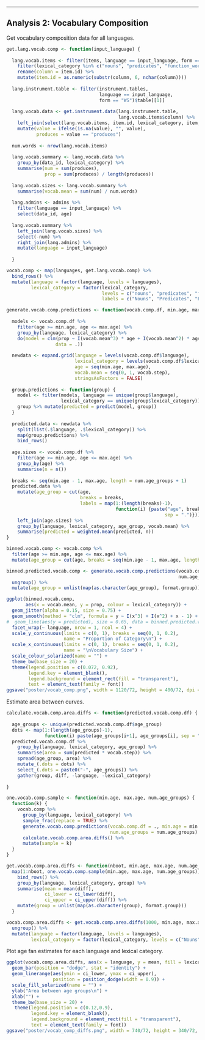 ***

## Analysis 2: Vocabulary Composition

Get vocabulary composition data for all languages.
```r
get.lang.vocab.comp <- function(input_language) {
  
  lang.vocab.items <- filter(items, language == input_language, form == "WS") %>%
    filter(lexical_category %in% c("nouns", "predicates", "function_words")) %>%
    rename(column = item.id) %>%
    mutate(item.id = as.numeric(substr(column, 6, nchar(column))))
  
  lang.instrument.table <- filter(instrument.tables,
                                  language == input_language,
                                  form == "WS")$table[[1]]
  
  lang.vocab.data <- get.instrument.data(lang.instrument.table,
                                         lang.vocab.items$column) %>%
    left_join(select(lang.vocab.items, item.id, lexical_category, item, definition)) %>%
    mutate(value = ifelse(is.na(value), "", value),
           produces = value == "produces")
  
  num.words <- nrow(lang.vocab.items)
  
  lang.vocab.summary <- lang.vocab.data %>%
    group_by(data_id, lexical_category) %>%
    summarise(num = sum(produces),
              prop = sum(produces) / length(produces))
  
  lang.vocab.sizes <- lang.vocab.summary %>%
    summarise(vocab.mean = sum(num) / num.words)
  
  lang.admins <- admins %>%
    filter(language == input_language) %>%
    select(data_id, age)
  
  lang.vocab.summary %>%
    left_join(lang.vocab.sizes) %>%
    select(-num) %>%
    right_join(lang.admins) %>%
    mutate(language = input_language)
  
  }

vocab.comp <- map(languages, get.lang.vocab.comp) %>%
  bind_rows() %>%
  mutate(language = factor(language, levels = languages),
         lexical_category = factor(lexical_category,
                                   levels = c("nouns", "predicates", "function_words"),
                                   labels = c("Nouns", "Predicates", "Function Words")))
```

```r
generate.vocab.comp.predictions <- function(vocab.comp.df, min.age, max.age, num.age_groups) {
  
  models <- vocab.comp.df %>%
    filter(age >= min.age, age <= max.age) %>%
    group_by(language, lexical_category) %>%
    do(model = clm(prop ~ I(vocab.mean^3) * age + I(vocab.mean^2) * age + vocab.mean * age - 1,
                  data = .))
  
  newdata <- expand.grid(language = levels(vocab.comp.df$language),
                         lexical_category = levels(vocab.comp.df$lexical_category),
                         age = seq(min.age, max.age),
                         vocab.mean = seq(0, 1, vocab.step),
                         stringsAsFactors = FALSE)
  
  group.predictions <- function(group) {
    model <- filter(models, language == unique(group$language),
                    lexical_category == unique(group$lexical_category))$model[[1]]
    group %>% mutate(predicted = predict(model, group))
  }
  
  predicted.data <- newdata %>%
    split(list(.$language, .$lexical_category)) %>%
    map(group.predictions) %>%
    bind_rows()
  
  age.sizes <- vocab.comp.df %>%
    filter(age >= min.age, age <= max.age) %>%
    group_by(age) %>%
    summarise(n = n())
  
  breaks <- seq(min.age - 1, max.age, length = num.age_groups + 1)
  predicted.data %>%
    mutate(age_group = cut(age,
                           breaks = breaks,
                           labels = map(1:(length(breaks)-1),
                                        function(i) {paste("age", breaks[i], breaks[i+1],
                                                          sep = ".")}))) %>%
    left_join(age.sizes) %>%
    group_by(language, lexical_category, age_group, vocab.mean) %>%
    summarise(predicted = weighted.mean(predicted, n))
}

binned.vocab.comp <- vocab.comp %>%
  filter(age >= min.age, age <= max.age) %>%
  mutate(age_group = cut(age, breaks = seq(min.age - 1, max.age, length = num.age_groups + 1)))

binned.predicted.vocab.comp <- generate.vocab.comp.predictions(vocab.comp, min.age, max.age,
                                                               num.age_groups) %>%
  ungroup() %>%
  mutate(age_group = unlist(map(as.character(age_group), format.group)))
```

```r
ggplot(binned.vocab.comp,
       aes(x = vocab.mean, y = prop, colour = lexical_category)) +
  geom_jitter(alpha = 0.15, size = 0.75) +
  geom_smooth(method = "clm", formula = y ~ I(x^3) + I(x^2) + x - 1) +
#  geom_line(aes(y = predicted), size = 0.65, data = binned.predicted.vocab.comp) + 
  facet_wrap(~ language, nrow = 1, ncol = 4) +
  scale_y_continuous(limits = c(0, 1), breaks = seq(0, 1, 0.2),
                     name = "Proportion of Category\n") +
  scale_x_continuous(limits = c(0, 1), breaks = seq(0, 1, 0.2),
                     name = "\nVocabulary Size") +
  scale_colour_solarized(name = "") +
  theme_bw(base_size = 20) + 
  theme(legend.position = c(0.072, 0.92),
        legend.key = element_blank(),
        legend.background = element_rect(fill = "transparent"),
        text = element_text(family = font))
ggsave("poster/vocab_comp.png", width = 1120/72, height = 400/72, dpi = 300)
```

Estimate area between curves.
```r
calculate.vocab.comp.area.diffs <- function(predicted.vocab.comp.df) {
  
  age_groups <- unique(predicted.vocab.comp.df$age_group)
  dots <- map(1:(length(age_groups)-1),
              function(i) paste(age_groups[i+1], age_groups[i], sep = " - "))
  predicted.vocab.comp.df %>%
    group_by(language, lexical_category, age_group) %>%
    summarise(area = sum(predicted * vocab.step)) %>% 
    spread(age_group, area) %>%
    mutate_(.dots = dots) %>%
    select_(.dots = paste0("-", age_groups)) %>%
    gather(group, diff, -language, -lexical_category)
  
}

one.vocab.comp.sample <- function(min.age, max.age, num.age_groups) {
  function(k) {
    vocab.comp %>%
      group_by(language, lexical_category) %>%
      sample_frac(replace = TRUE) %>%
      generate.vocab.comp.predictions(vocab.comp.df = ., min.age = min.age, max.age = max.age,
                                      num.age_groups = num.age_groups) %>%
      calculate.vocab.comp.area.diffs() %>%
      mutate(sample = k)
  }
}

get.vocab.comp.area.diffs <- function(nboot, min.age, max.age, num.age_groups) {
  map(1:nboot, one.vocab.comp.sample(min.age, max.age, num.age_groups)) %>%
    bind_rows() %>%
    group_by(language, lexical_category, group) %>%
    summarise(mean = mean(diff),
              ci_lower = ci_lower(diff),
              ci_upper = ci_upper(diff)) %>%
    mutate(group = unlist(map(as.character(group), format.group)))
  }

vocab.comp.area.diffs <- get.vocab.comp.area.diffs(1000, min.age, max.age, num.age_groups) %>%
  ungroup() %>%
  mutate(language = factor(language, levels = languages),
         lexical_category = factor(lexical_category, levels = c("Nouns", "Predicates", "Function Words")))
```

Plot age fan estimates for each language and lexical category.
```r
ggplot(vocab.comp.area.diffs, aes(x = language, y = mean, fill = lexical_category)) +
  geom_bar(position = "dodge", stat = "identity") +
  geom_linerange(aes(ymin = ci_lower, ymax = ci_upper), 
                 position = position_dodge(width = 0.9)) +
  scale_fill_solarized(name = "") +
  ylab("Area between age groups\n") +
  xlab("") +
  theme_bw(base_size = 20) +
   theme(legend.position = c(0.12,0.9),
         legend.key = element_blank(),
         legend.background = element_rect(fill = "transparent"),
         text = element_text(family = font))
ggsave("poster/vocab_comp_diffs.png", width = 740/72, height = 340/72, dpi = 300)
```
